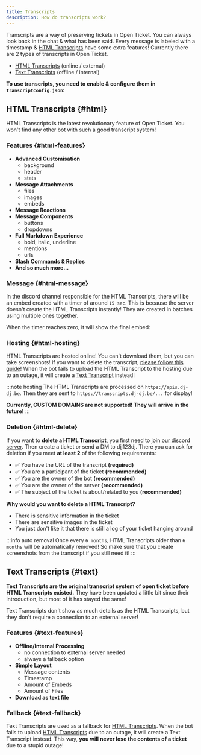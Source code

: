 ```yaml
---
title: Transcripts
description: How do transcripts work?
---
```


Transcripts are a way of preserving tickets in Open Ticket. You can always look back in the chat & what has been said. Every message is labeled with a timestamp & [HTML Transcripts](#html) have some extra features!
Currently there are 2 types of transcripts in Open Ticket.

- [HTML Transcripts](#html) <ColorText color="green">(online / external)</ColorText>
- [Text Transcripts](#text) <ColorText color="red">(offline / internal)</ColorText>

**To use transcripts, you need to enable & configure them in `transcriptconfig.json`:**
<LinkBlock mode="emoji" emoji="⚙️" isdoc="true" url="docs/config/transcripts" name="transcriptconfig.json" description="Configure Text & HTML Transcripts!"></LinkBlock>

## HTML Transcripts \{#html}
<GoodImage src="/img/docs-v3/core/transcripts_html.png"></GoodImage>

HTML Transcripts is the latest revolutionary feature of Open Ticket. You won't find any other bot with such a good transcript system!

### Features \{#html-features}
- **Advanced Customisation**
    - background
    - header
    - stats
- **Message Attachments**
    - files
    - images
    - embeds
- **Message Reactions**
- **Message Components**
    - buttons
    - dropdowns
- **Full Markdown Experience**
    - bold, italic, underline
    - mentions
    - urls
- **Slash Commands & Replies**
- <ColorText color="red">**And so much more...**</ColorText>

### Message \{#html-message}
In the discord channel responsible for the HTML Transcripts, there will be an embed created with a timer of around `15 sec`.
This is because the server doesn't create the HTML Transcripts instantly! They are created in batches using multiple ones together.

When the timer reaches zero, it will show the final embed:
<GoodImage src="/img/docs-v3/core/transcripts_msg.png" size="40%"></GoodImage>

### Hosting \{#html-hosting}
HTML Transcripts are hosted online! You can't download them, but you can take screenshots! If you want to delete the transcript, [please follow this guide](#html-delete)!
When the bot fails to upload the HTML Transcript to the hosting due to an outage, it will create a [Text Transcript](#text) instead!

:::note hosting
The HTML Transcripts are processed on `https://apis.dj-dj.be`. Then they are sent to `https://transcripts.dj-dj.be/...` for display!

<ColorText color="red">**Currently, CUSTOM DOMAINS are not supported! They will arrive in the future!**</ColorText>
:::

### Deletion \{#html-delete}
If you want to **delete a HTML Transcript**, you first need to join [our discord server](https://discord.dj-dj.be).
Then create a ticket or send a DM to djj123dj. There you can ask for deletion if you meet **at least 2** of the following requirements:
- ✅ You have the URL of the transcript <ColorText color="red">**(required)**</ColorText>
- ✅ You are a participant of the ticket <ColorText color="green">**(recommended)**</ColorText>
- ✅ You are the owner of the bot <ColorText color="green">**(recommended)**</ColorText>
- ✅ You are the owner of the server <ColorText color="green">**(recommended)**</ColorText>
- ✅ The subject of the ticket is about/related to you <ColorText color="green">**(recommended)**</ColorText>

**Why would you want to delete a HTML Transcript?**
- There is sensitive information in the ticket
- There are sensitive images in the ticket
- You just don't like it that there is still a log of your ticket hanging around

:::info auto removal
Once every `6 months`, HTML Transcripts older than `6 months` will be automatically removed! So make sure that you create screenshots from the transcript if you still need it!
:::

## Text Transcripts \{#text}
<GoodImage src="/img/docs-v3/core/transcripts_text.png"></GoodImage>

**Text Transcripts are the original transcript system of open ticket before HTML Transcripts existed.**
They have been updated a little bit since their introduction, but most of it has stayed the same!

Text Transcripts don't show as much details as the HTML Transcripts, but they don't require a connection to an external server!

### Features \{#text-features}
- **Offline/Internal Processing**
    - no connection to external server needed
    - always a fallback option
- **Simple Layout**
    - Message contents
    - Timestamp
    - Amount of Embeds
    - Amount of Files
- **Download as text file**

### Fallback \{#text-fallback}
Text Transcripts are used as a fallback for [HTML Transcripts](#html). When the bot fails to upload [HTML Transcripts](#html) due to an outage, it will create a Text Transcript instead.
This way, <ColorText color="red">**you will never lose the contents of a ticket**</ColorText> due to a stupid outage!